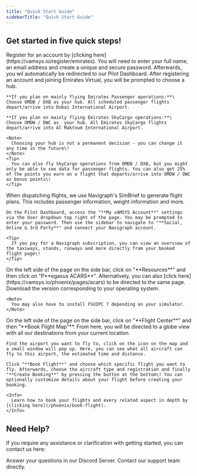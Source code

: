 ```yaml
---
title: "Quick Start Guide"
sidebarTitle: "Quick Start Guide"
---
```


## Get started in five quick steps\!

<Steps>
  <Step title="Create an account on vAMSYS" iconType="solid" stepNumber={1} titleSize="p">
    Register for an account by [clicking here](https://vamsys.io/register/emirates). You will need to enter your full name, an email address and create a unique and secure password. Afterwards, you wil automatically be redirected to our Pilot Dashboard.
  </Step>
  <Step title="Choose your hub">
    After registering an account and joining Emirates Virtual, you will be prompted to choose a hub.

    **If you plan on mainly flying Emirates Passenger operations:**\
    Choose OMDB / DXB as your hub. All scheduled passenger flights depart/arrive into Dubai International Airport.

    **If you plan on mainly flying Emirates SkyCargo operations:**\
    Choose OMDW / DWC as  your hub. All Emirates SkyCargo flights depart/arrive into Al Maktoum International Airport.

    <Note>
      Choosing your hub is not a permanent decision - you can change it any time in the future\!
    </Note>
    <Tip>
      You can also fly SkyCargo operations from OMDB / DXB, but you might only be able to see data for passenger flights. You can also get 25% of the points you earn on a flight that departs/arrive into OMDW / DWC as bonus points\!
    </Tip>
  </Step>
  <Step title="Link your Navigraph account">
    When dispatching flights, we use Navigraph's SimBrief to generate flight plans. This includes passenger information, weight information and more.

    On the Pilot Dashboard, access the "**My vAMSYS Account**" settings via the User dropdown top right of the page. You may be prompted to enter your password. Then use the sidebar to navigate to "**Social, Online & 3rd Party**" and connect your Navigraph account.

    <Tip>
      If you pay for a Navigraph subscription, you can view an overview of the taxiways, stands, runways and more directly from your booked flight page\!
    </Tip>
  </Step>
  <Step title="Download our ACARS software">
    On the left side of the page on the side bar, click on "**Resources**" and then click on "P**egasus ACARS**". Alternatively, you can also [click here](https://vamsys.io/phoenix/pages/acars) to be directed to the same page. Download the version corresponding to your operating system.

    <Note>
      You may also have to install FSUIPC 7 depending on your simulator.
    </Note>
  </Step>
  <Step title="Book a Flight">
    On the left side of the page on the side bar, click on "**Flight Center**" and then "**Book Flight Map"**. From here, you will be directed to a globe view with all our destinations from your current location.

    Find the airport you want to fly to, click on the icon on the map and a small window will pop up. Here, you can see what all aircraft can fly to this airport, the estimated time and distance.

    Click "**Book Flight**" and choose which specific flight you want to fly. Afterwards, choose the aircraft type and registration and finally "**Create Booking**" by pressing the button at the bottom\! You can optionally customize details about your flight before creating your booking.

    <Info>
      Learn how to book your flights and every related aspect in depth by [clicking here](/phoenix/book-flight).
    </Info>
  </Step>
</Steps>

## Need Help?

If you require any assistance or clarification with getting started, you can contact us here:

<Columns cols={2}>
  <Card title="Discord" icon="discord" href="https://discord.gg/YqhZ4CHNc8">
    Answer your questions in our Discord Server.
  </Card>
  <Card title="Email" icon="envelope" href="mailto:support@ek-virtual.com">
    Contact our support team directly.
  </Card>
</Columns>